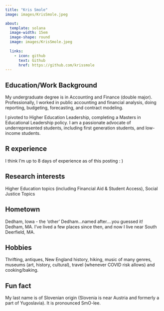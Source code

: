 ```yaml
---
title: "Kris Smole"
image: images/KrisSmole.jpeg

about:
  template: solana
  image-width: 15em
  image-shape: round
  image: images/KrisSmole.jpeg
 
  links:
    - icon: github
      text: Github
      href: https://github.com/krissmole
---
```


## Education/Work Background
My undergraduate degree is in Accounting and Finance (double major). Professionally, I worked in public accounting and financial analysis, doing reporting, budgeting, forecasting, and contract modeling.

I pivoted to Higher Education Leadership, completing a Masters in Educational Leadership policy. I am a passionate advocate of underrepresented students, including first generation students, and low-income students.

## R experience
I think I'm up to 8 days of experience as of this posting : ) 

## Research interests
Higher Education topics (including Financial Aid & Student Access), Social Justice Topics

## Hometown
Dedham, Iowa - the 'other' Dedham...named after....you guessed it!  Dedham, MA. I've lived a few places since then, and now I live near South Deerfield, MA.


## Hobbies
Thrifting, antiques, New England history, hiking, music of many genres, museums (art, history, cultural), travel (whenever COVID risk allows) and cooking/baking.

## Fun fact
My last name is of Slovenian origin (Slovenia is near Austria and formerly a part of Yugoslavia). It is pronounced SmO-lee. 